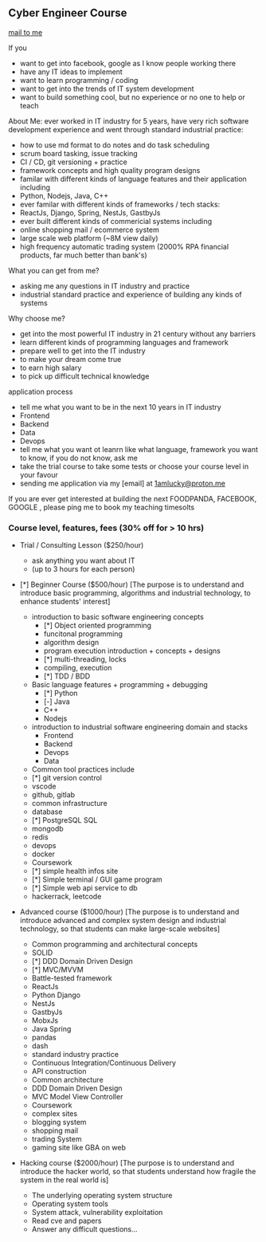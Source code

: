 ## Cyber Engineer Course 

[mail to me](1amlucky@proton.me)

If you
- want to get into facebook, google as I know people working there
- have any IT ideas to implement
- want to learn programming / coding
- want to get into the trends of IT system development
- want to build something cool, but no experience or no one to help or teach

About Me:
ever worked in IT industry for 5 years, have very rich software development experience and went through standard industrial practice:
- how to use md format to do notes and do task scheduling
- scrum board tasking, issue tracking
- CI / CD, git versioning + practice
- framework concepts and high quality program designs
- familar with different kinds of language features and their application including
 - Python, Nodejs, Java, C++
- ever familar with different kinds of frameworks / tech stacks:
 - ReactJs, Django, Spring, NestJs, GastbyJs
- ever built different kinds of commericial systems including
 - online shopping mail / ecommerce system
 - large scale web platform (~8M view daily)
 - high frequency automatic trading system (2000% RPA financial products, far much better than bank's)

What you can get from me?
- asking me any questions in IT industry and practice
- industrial standard practice and experience of building any kinds of systems

Why choose me?
- get into the most powerful IT industry in 21 century without any barriers
- learn different kinds of programming languages and framework
- prepare well to get into the IT industry
 - to make your dream come true
 - to earn high salary
 - to pick up difficult technical knowledge

application process
- tell me what you want to be in the next 10 years in IT industry
 - Frontend
 - Backend
 - Data
 - Devops
- tell me what you want ot leanrn like what language, framework you want to know, if you do not know, ask me
- take the trial course to take some tests or choose your course level in your favour
- sending me application via my [email] at 1amlucky@proton.me

If you are ever get interested at building the next FOODPANDA, FACEBOOK, GOOGLE
, please ping me to book my teaching timesolts

###  Course level, features, fees (30% off for > 10 hrs)

- Trial / Consulting Lesson ($250/hour)
  - ask anything you want about IT
  - (up to 3 hours for each person)

- [*] Beginner Course ($500/hour) [The purpose is to understand and introduce basic programming, algorithms and industrial technology, to enhance students' interest]
   - introduction to basic software engineering concepts
     - [*] Object oriented programming
     - funcitonal programming
     - algorithm design
     - program execution introduction + concepts + designs
      - [*] multi-threading, locks
      - compiling, execution
     - [*] TDD / BDD
   - Basic language features + programming + debugging
     - [*] Python
     - [-] Java
     - C++
     - Nodejs
   - introduction to industrial software engineering domain and stacks
     - Frontend
     - Backend
     - Devops
     - Data
   - Common tool practices include
    - [*] git version control
    - vscode
    - github, gitlab
   - common infrastructure
    - database
     - [*] PostgreSQL SQL
     - mongodb
     - redis
    - devops
     - docker
   - Coursework
    - [*] simple health infos site
    - [*] Simple terminal / GUI game program
    - [*] Simple web api service to db
    - hackerrack, leetcode

- Advanced course ($1000/hour) [The purpose is to understand and introduce advanced and complex system design and industrial technology, so that students can make large-scale websites]
   - Common programming and architectural concepts
    - SOLID
    - [*] DDD Domain Driven Design
    - [*] MVC/MVVM
   - Battle-tested framework
    - ReactJs
    - Python Django
    - NestJs
    - GastbyJs
    - MobxJs
    - Java Spring
    - pandas
    - dash
   - standard industry practice
    - Continuous Integration/Continuous Delivery
    - API construction
    - Common architecture
     - DDD Domain Driven Design
     - MVC Model View Controller
   - Coursework
    - complex sites
     - blogging system
     - shopping mail
     - trading System
     - gaming site like GBA on web

- Hacking course ($2000/hour) [The purpose is to understand and introduce the hacker world, so that students understand how fragile the system in the real world is]
   - The underlying operating system structure
   - Operating system tools
   - System attack, vulnerability exploitation
   - Read cve and papers
   - Answer any difficult questions...